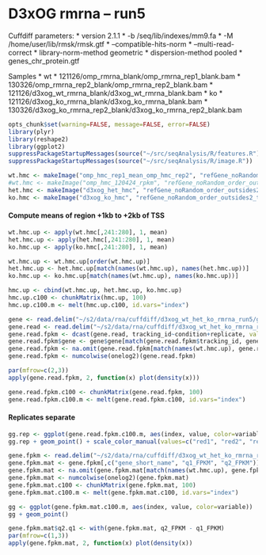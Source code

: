 D3xOG rmrna -- run5
========================================================

Cuffdiff parameters:
  * version 2.1.1
  * -b /seq/lib/indexes/mm9.fa 
  * -M /home/user/lib/rmsk/rmsk.gtf 
  * --compatible-hits-norm
  * --multi-read-correct
  * library-norm-method geometric
  * dispersion-method pooled
  * genes_chr_protein.gtf

Samples
  * wt
    * 121126/omp_rmrna_blank/omp_rmrna_rep1_blank.bam
    * 130326/omp_rmrna_rep2_blank/omp_rmrna_rep2_blank.bam
    * 121126/d3xog_wt_rmrna_blank/d3xog_wt_rmrna_blank.bam
  * ko
    * 121126/d3xog_ko_rmrna_blank/d3xog_ko_rmrna_blank.bam
    * 130326/d3xog_ko_rmrna_rep2_blank/d3xog_ko_rmrna_rep2_blank.bam
    
```r
opts_chunk$set(warning=FALSE, message=FALSE, error=FALSE)
library(plyr)
library(reshape2)
library(ggplot2)
suppressPackageStartupMessages(source("~/src/seqAnalysis/R/features.R"))
suppressPackageStartupMessages(source("~/src/seqAnalysis/R/image.R"))
```

```r
wt.hmc <- makeImage("omp_hmc_rep1_mean_omp_hmc_rep2", "refGene_noRandom_order_outsides2_tss_W25F200_chr", data_type="rpkm/mean", image=F)
#wt.hmc <- makeImage("omp_hmc_120424_rpkm", "refGene_noRandom_order_outsides2_tss_W25F200_chr", data_type="rpkm/mean", image=F)
het.hmc <- makeImage("d3xog_het_hmc", "refGene_noRandom_order_outsides2_tss_W25F200_chr", data_type="rpkm/mean", image=F)
ko.hmc <- makeImage("d3xog_ko_hmc", "refGene_noRandom_order_outsides2_tss_W25F200_chr", data_type="rpkm/mean", image=F)
```

#### Compute means of region +1kb to +2kb of TSS
```r
wt.hmc.up <- apply(wt.hmc[,241:280], 1, mean)
het.hmc.up <- apply(het.hmc[,241:280], 1, mean)
ko.hmc.up <- apply(ko.hmc[,241:280], 1, mean)

wt.hmc.up <- wt.hmc.up[order(wt.hmc.up)]
het.hmc.up <- het.hmc.up[match(names(wt.hmc.up), names(het.hmc.up))]
ko.hmc.up <- ko.hmc.up[match(names(wt.hmc.up), names(ko.hmc.up))]

hmc.up <- cbind(wt.hmc.up, het.hmc.up, ko.hmc.up)
hmc.up.c100 <- chunkMatrix(hmc.up, 100)
hmc.up.c100.m <- melt(hmc.up.c100, id.vars="index")
```

```r
gene <- read.delim("~/s2/data/rna/cuffdiff/d3xog_wt_het_ko_rmrna_run5/gene_exp.diff")
gene.read <- read.delim("~/s2/data/rna/cuffdiff/d3xog_wt_het_ko_rmrna_run5/genes.read_group_tracking")
gene.read.fpkm <- dcast(gene.read, tracking_id~condition+replicate, value.var="FPKM")
gene.read.fpkm$gene <- gene$gene[match(gene.read.fpkm$tracking_id, gene$test_id)]
gene.read.fpkm <- na.omit(gene.read.fpkm[match(names(wt.hmc.up), gene.read.fpkm$gene),])
gene.read.fpkm <- numcolwise(onelog2)(gene.read.fpkm)
```

```r
par(mfrow=c(2,3))
apply(gene.read.fpkm, 2, function(x) plot(density(x)))
```

```r
gene.read.fpkm.c100 <- chunkMatrix(gene.read.fpkm, 100)
gene.read.fpkm.c100.m <- melt(gene.read.fpkm.c100, id.vars="index")
```

#### Replicates separate
```r
gg.rep <- ggplot(gene.read.fpkm.c100.m, aes(index, value, color=variable))
gg.rep + geom_point() + scale_color_manual(values=c("red1", "red2", "red3", "green1", "green2")) + facet_wrap(~variable)

```

```r
gene.fpkm <- read.delim("~/s2/data/rna/cuffdiff/d3xog_wt_het_ko_rmrna_run4/genes.fpkm_tracking")
gene.fpkm.mat <- gene.fpkm[,c("gene_short_name", "q1_FPKM", "q2_FPKM")]
gene.fpkm.mat <- na.omit(gene.fpkm.mat[match(names(wt.hmc.up), gene.fpkm.mat[,1]),])
gene.fpkm.mat <- numcolwise(onelog2)(gene.fpkm.mat)
gene.fpkm.mat.c100 <- chunkMatrix(gene.fpkm.mat, 100)
gene.fpkm.mat.c100.m <- melt(gene.fpkm.mat.c100, id.vars="index")
```

```r
gg <- ggplot(gene.fpkm.mat.c100.m, aes(index, value, color=variable))
gg + geom_point()
```

```r
gene.fpkm.mat$q2.q1 <- with(gene.fpkm.mat, q2_FPKM - q1_FPKM)
par(mfrow=c(1,3))
apply(gene.fpkm.mat, 2, function(x) plot(density(x))
```
